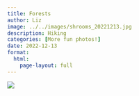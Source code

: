```yaml
---
title: Forests
author: Liz
image: ../../images/shrooms_20221213.jpg
description: Hiking
categories: [More fun photos!]
date: 2022-12-13
format:
  html:
    page-layout: full
---
```


![](../../images/shrooms_20221213.jpg)